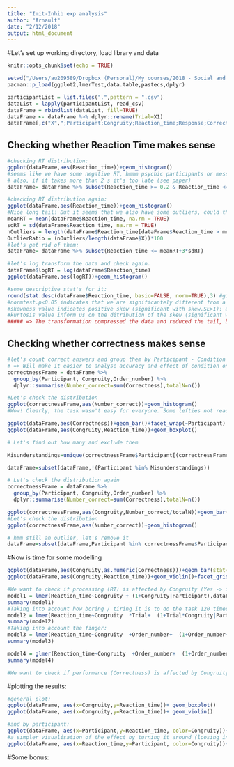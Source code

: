 ```yaml
---
title: "Imit-Inhib exp analysis"
author: "Arnault"
date: "2/12/2018"
output: html_document
---
```


#Let's set up working directory, load library and data
```r
knitr::opts_chunk$set(echo = TRUE)

setwd("/Users/au209589/Dropbox (Personal)/My courses/2018 - Social and Cultural Dynamics/AssignmentsMaterials/W3 - imit_inhib/data/")
pacman::p_load(ggplot2,lmerTest,data.table,pastecs,dplyr)

participantList = list.files(".",pattern = ".csv")
dataList = lapply(participantList, read_csv)
dataFrame = rbindlist(dataList, fill=TRUE)
dataFrame <- dataFrame %>% dplyr::rename(Trial=X1)
dataFrame[,c("X",";Participant;Congruity;Reaction_time;Response;Correctness;Order_number;Finger_Screen")]=NULL

```



## Checking whether Reaction Time makes sense

```r
#checking RT distribution:
ggplot(dataFrame,aes(Reaction_time))+geom_histogram()
#seems like we have some negative RT, hmmm psychic participants or messy data? Let's get rid of it.
# also, if it takes more than 2 s it's too late (see paper)
dataFrame= dataFrame %>% subset(Reaction_time >= 0.2 & Reaction_time <= 2)

#checking RT distribution again:
ggplot(dataFrame,aes(Reaction_time))+geom_histogram()
#Nice long tail! But it seems that we also have some outliers, could they be responsible for the aspect of the distribution? If we have normally distributed data, the number of datapoints over the mean + 3 standard deviations should be really small (<1%), let's check:
meanRT = mean(dataFrame$Reaction_time, na.rm = TRUE)
sdRT = sd(dataFrame$Reaction_time, na.rm = TRUE)
nOutliers = length(dataFrame$Reaction_time[dataFrame$Reaction_time > meanRT+3*sdRT])
OutlierRatio = (nOutliers/length(dataFrame$X))*100
#let's get rid of them:
dataFrame= dataFrame %>% subset(Reaction_time <= meanRT+3*sdRT)

#let's log transform the data and check again.
dataFrame$logRT = log(dataFrame$Reaction_time)
ggplot(dataFrame,aes(logRT))+geom_histogram()

#some descriptive stat's for it:
round(stat.desc(dataFrame$Reaction_time, basic=FALSE, norm=TRUE),3) #gives us info' about our distribution
#normtest.p<0.05 indicates that we are significantely different from a normal distribution
#skewness value indicates positive skew (significant with skew.SE>1): asymmetry with higher density of low values -> long tail towards high values
#kurtosis value inform us on the ditribution of the skew (significant with kurtosis.SE>1)
##### => The transformation compressed the data and reduced the tail, but still not normally distributed

```

## Checking whether correctness makes sense

```r
#let's count correct answers and group them by Participant - Condition (Congruity) - Expected Answer (Order_Finger)
# => Will make it easier to analyse accuracy and effect of condition on accuracy, getting a continuous value for correctness
correctnessFrame = dataFrame %>%
  group_by(Participant, Congruity,Order_number) %>%
  dplyr::summarise(Number_correct=sum(Correctness),totalN=n())

#Let's check the distribution
ggplot(correctnessFrame,aes(Number_correct))+geom_histogram()
#Wow! Clearly, the task wasn't easy for everyone. Some lefties not reading the instructions properly?

ggplot(dataFrame,aes(Correctness))+geom_bar()+facet_wrap(~Participant)
ggplot(dataFrame,aes(Congruity,Reaction_time))+geom_boxplot()

# Let's find out how many and exclude them

Misunderstandings=unique(correctnessFrame$Participant[(correctnessFrame$Number_correct/correctnessFrame$totalN)<.5])

dataFrame=subset(dataFrame,!(Participant %in% Misunderstandings))

# Let's check the distribution again
correctnessFrame = dataFrame %>%
  group_by(Participant, Congruity,Order_number) %>%
  dplyr::summarise(Number_correct=sum(Correctness),totalN=n())

ggplot(correctnessFrame,aes(Congruity,Number_correct/totalN))+geom_bar(stat="identity")
#Let's check the distribution
ggplot(correctnessFrame,aes(Number_correct))+geom_histogram()

# hmm still an outlier, let's remove it
dataFrame=subset(dataFrame,Participant %in% correctnessFrame$Participant[correctnessFrame$totalN>1])


```




#Now is time for some modelling

```r

ggplot(dataFrame,aes(Congruity,as.numeric(Correctness)))+geom_bar(stat="identity")
ggplot(dataFrame,aes(Congruity,Reaction_time))+geom_violin()+facet_grid(.~Correctness)

#We want to check if processing (RT) is affected by Congruity (Yes -> imitation ; No -> inhibition)
model1 = lmer(Reaction_time~Congruity + (1+Congruity|Participant),dataFrame,control = lmerControl(optimizer = "nloptwrap", calc.derivs = FALSE))
summary(model1)
#Taking into account how boring / tiring it is to do the task 120 times:
model2 = lmer(Reaction_time~Congruity  *Trial+  (1+Trial*Congruity|Participant),dataFrame,control = lmerControl(optimizer = "nloptwrap", calc.derivs = FALSE))
summary(model2)
#Taking into account the finger:
model3 = lmer(Reaction_time~Congruity  +Order_number+  (1+Order_number+Congruity|Participant),dataFrame,REML=F,control = lmerControl(optimizer = "nloptwrap", calc.derivs = FALSE))
summary(model3)

model4 = glmer(Reaction_time~Congruity  +Order_number+  (1+Order_number+Congruity|Participant),dataFrame,family=gaussian(link=log),control = glmerControl(optimizer = "nloptwrap", calc.derivs = FALSE))
summary(model4)

#We want to check if performance (Correctness) is affected by Congruity (Yes -> imitation ; No -> inhibition)

```

#plotting the results:

```r
#general plot:
ggplot(dataFrame, aes(x=Congruity,y=Reaction_time))+ geom_boxplot()
ggplot(dataFrame, aes(x=Congruity,y=Reaction_time))+ geom_violin()

#and by participant:
ggplot(dataFrame, aes(x=Participant,y=Reaction_time, color=Congruity))+ geom_boxplot()
#a simpler visualisation of the effect by turning it around (loosing info' though):
ggplot(dataFrame, aes(x=Reaction_time,y=Participant, color=Congruity))+ geom_boxplot()

```


#Some bonus:

```r

```